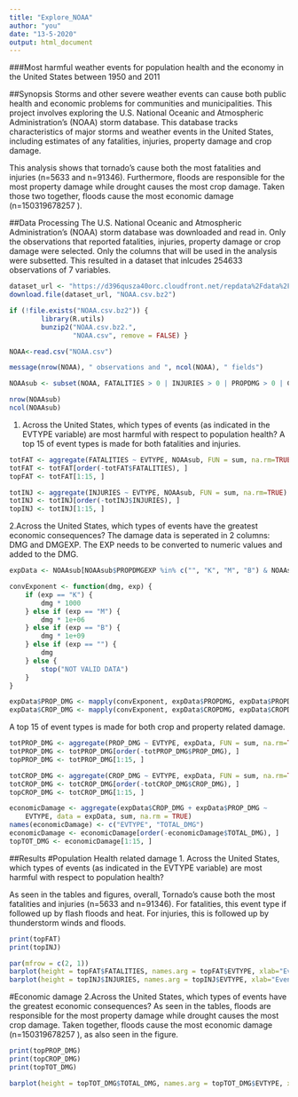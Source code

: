 ```yaml
---
title: "Explore_NOAA"
author: "you"
date: "13-5-2020"
output: html_document
---
```


###Most harmful weather events for population health and the economy in the United States between 1950 and 2011

##Synopsis
Storms and other severe weather events can cause both public health and economic problems for communities and municipalities. This project involves exploring the U.S. National Oceanic and Atmospheric Administration's (NOAA) storm database. This database tracks characteristics of major storms and weather events in the United States, including estimates of any fatalities, injuries, property damage and crop damage.

This analysis shows that tornado's cause both the most fatalities and injuries (n=5633 and n=91346). Furthermore, floods are responsible for the most property damage while drought causes the most crop damage.
Taken those two together, floods cause the most economic damage (n=150319678257	).

##Data Processing
The U.S. National Oceanic and Atmospheric Administration's (NOAA) storm database was downloaded and read in.
Only the observations that reported fatalities, injuries, property damage or crop damage were selected. Only the columns that will be used in the analysis were subsetted.
This resulted in a dataset that inlcudes 254633 observations of 7 variables.
```r

dataset_url <- "https://d396qusza40orc.cloudfront.net/repdata%2Fdata%2FStormData.csv.bz2"
download.file(dataset_url, "NOAA.csv.bz2")

if (!file.exists("NOAA.csv.bz2")) {
        library(R.utils)
        bunzip2("NOAA.csv.bz2.", 
                "NOAA.csv", remove = FALSE) }

NOAA<-read.csv("NOAA.csv")

message(nrow(NOAA), " observations and ", ncol(NOAA), " fields")

NOAAsub <- subset(NOAA, FATALITIES > 0 | INJURIES > 0 | PROPDMG > 0 | CROPDMG > 0, select = c(8, 23:28))

nrow(NOAAsub)
ncol(NOAAsub)

```

1. Across the United States, which types of events (as indicated in the EVTYPE variable) are most harmful with respect to population health?
A top 15 of event types is made for both fatalities and injuries.
```r

totFAT <- aggregate(FATALITIES ~ EVTYPE, NOAAsub, FUN = sum, na.rm=TRUE)
totFAT <- totFAT[order(-totFAT$FATALITIES), ]
topFAT <- totFAT[1:15, ]

totINJ <- aggregate(INJURIES ~ EVTYPE, NOAAsub, FUN = sum, na.rm=TRUE)
totINJ <- totINJ[order(-totINJ$INJURIES), ]
topINJ <- totINJ[1:15, ]

```

2.Across the United States, which types of events have the greatest economic consequences?
The damage data is seperated in 2 columns: DMG and DMGEXP. The EXP needs to be converted to numeric values and added to the DMG.
```r

expData <- NOAAsub[NOAAsub$PROPDMGEXP %in% c("", "K", "M", "B") & NOAAsub$CROPDMGEXP %in% c("", "K", "M", "B"), ]

convExponent <- function(dmg, exp) {
    if (exp == "K") {
        dmg * 1000
    } else if (exp == "M") {
        dmg * 1e+06
    } else if (exp == "B") {
        dmg * 1e+09
    } else if (exp == "") {
        dmg
    } else {
        stop("NOT VALID DATA")
    }
}

expData$PROP_DMG <- mapply(convExponent, expData$PROPDMG, expData$PROPDMGEXP)
expData$CROP_DMG <- mapply(convExponent, expData$CROPDMG, expData$CROPDMGEXP)

```

A top 15 of event types is made for both crop and property related damage.

```r

totPROP_DMG <- aggregate(PROP_DMG ~ EVTYPE, expData, FUN = sum, na.rm=TRUE)
totPROP_DMG <- totPROP_DMG[order(-totPROP_DMG$PROP_DMG), ]
topPROP_DMG <- totPROP_DMG[1:15, ]

totCROP_DMG <- aggregate(CROP_DMG ~ EVTYPE, expData, FUN = sum, na.rm=TRUE)
totCROP_DMG <- totCROP_DMG[order(-totCROP_DMG$CROP_DMG), ]
topCROP_DMG <- totCROP_DMG[1:15, ]

economicDamage <- aggregate(expData$CROP_DMG + expData$PROP_DMG ~ 
    EVTYPE, data = expData, sum, na.rm = TRUE)
names(economicDamage) <- c("EVTYPE", "TOTAL_DMG")
economicDamage <- economicDamage[order(-economicDamage$TOTAL_DMG), ]
topTOT_DMG <- economicDamage[1:15, ]

```

##Results
#Population Health related damage
1. Across the United States, which types of events (as indicated in the EVTYPE variable) are most harmful with respect to population health?

As seen in the tables and figures, overall, Tornado's cause both the most fatalities and injuries (n=5633 and n=91346). For fatalities, this event type if followed up by flash floods and heat. For injuries, this is followed up by thunderstorm winds and floods.
```r
print(topFAT)
print(topINJ)

par(mfrow = c(2, 1))
barplot(height = topFAT$FATALITIES, names.arg = topFAT$EVTYPE, xlab="Event type", ylab ="Fatalities", main = "Top 15 Fatalities Events")
barplot(height = topINJ$INJURIES, names.arg = topINJ$EVTYPE, xlab="Event type", ylab ="Injuries", main = "Top 15 Injuries Events")
```

#Economic damage
2.Across the United States, which types of events have the greatest economic consequences?
As seen in the tables, floods are responsible for the most property damage while drought causes the most crop damage.
Taken together, floods cause the most economic damage (n=150319678257	), as also seen in the figure.


```r
print(topPROP_DMG)
print(topCROP_DMG)
print(topTOT_DMG)

barplot(height = topTOT_DMG$TOTAL_DMG, names.arg = topTOT_DMG$EVTYPE, xlab="Event type", ylab ="Economic damage", main = "Top 15 Economic damage Events")

```

